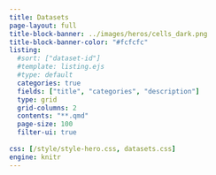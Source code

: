 ```yaml
---
title: Datasets
page-layout: full
title-block-banner: ../images/heros/cells_dark.png
title-block-banner-color: "#fcfcfc"
listing:
  #sort: ["dataset-id"]
  #template: listing.ejs
  #type: default
  categories: true
  fields: ["title", "categories", "description"]
  type: grid
  grid-columns: 2
  contents: "**.qmd"
  page-size: 100
  filter-ui: true
  
css: [/style/style-hero.css, datasets.css]
engine: knitr
---
```


